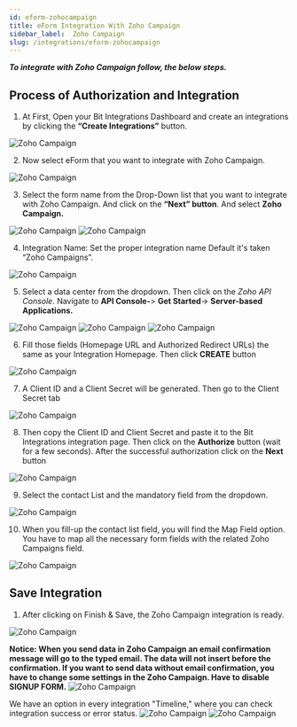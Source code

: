 ```yaml
---
id: eform-zohocampaign
title: eForm Integration With Zoho Campaign
sidebar_label:  Zoho Campaign
slug: /integrations/eform-zohocampaign
---
```



***To integrate with Zoho Campaign follow, the below steps.***


## Process of Authorization and Integration
1. At First, Open your Bit Integrations Dashboard and create an integrations by clicking the **“Create Integrations”** button.
 <Image src="Zoho Campaigns/Create Integrations" alt="Zoho Campaign" w="1020" h="350" />


2. Now select eForm that you want to integrate with Zoho Campaign.
 <Image src="Zoho Campaigns/select-Contact-Form-7" alt="Zoho Campaign" w="1020" h="350" />

3. Select the form name from the Drop-Down list that you want to integrate with Zoho Campaign. And click on the **“Next” button**. And select **Zoho Campaign.**
 <Image src="Zoho Campaigns/e-Form" alt="Zoho Campaign" w="1020" h="350" />
 <Image src="Zoho Campaigns/select zoho campaigns" alt="Zoho Campaign" w="1020" h="350" />

4. Integration Name: Set the proper integration name Default it's taken “Zoho Campaigns”.
 <Image src="Zoho Campaigns/integration name" alt="Zoho Campaign" w="1020" h="350" />

5. Select a data center from the dropdown. Then click on the *Zoho API Console*. Navigate to **API Console-**> **Get Started**-> **Server-based Applications.** 
 <Image src="Zoho Campaigns/select data center" alt="Zoho Campaign" w="1020" h="350" />
 <Image src="Zoho Campaigns/get-started" alt="Zoho Campaign" w="1020" h="350" />
 <Image src="Zoho Campaigns/server-based-applications" alt="Zoho Campaign" w="1020" h="350" />


6. Fill those fields (Homepage URL and Authorized Redirect URLs) the same as your Integration Homepage. Then click **CREATE** button
 <Image src="Zoho Campaigns/create applications" alt="Zoho Campaign" w="1020" h="350" />


7. A Client ID and a Client Secret will be generated. Then go to the Client Secret tab
 <Image src="Zoho Campaigns/client id and serect" alt="Zoho Campaign" w="1020" h="300" />

8. Then copy the Client ID and Client Secret and paste it to the Bit Integrations integration page. Then click on the **Authorize** button (wait for a few seconds). After the successful authorization click on the **Next** button
 <Image src="Zoho Campaigns/authorize" alt="Zoho Campaign" w="1020" h="300" />

9. Select the contact List and the mandatory field from the dropdown.
 <Image src="Zoho Campaigns/select list" alt="Zoho Campaign" w="1020" h="300" />


10. When you fill-up the contact list field, you will find the Map Field option. You have to map all the necessary form fields with the related Zoho Campaigns field.
 <Image src="Zoho Campaigns/field mapping" alt="Zoho Campaign" w="1020" h="300" />


## Save Integration
1. After clicking on Finish & Save, the Zoho Campaign integration is ready.
 <Image src="Zoho Campaigns/save and finish" alt="Zoho Campaign" w="1020" h="350" />
 
  **Notice: When you send data in Zoho Campaign an email confirmation message will go to the typed email. The data will not insert before the confirmation. If you want to send data without email confirmation, you have to change some settings in the Zoho Campaign. Have to disable SIGNUP FORM.**
 <Image src="Zoho Campaigns/SignUP-Form" alt="Zoho Campaign" w="1020" h="350" />

  We have an option in every integration "Timeline," where you can check integration success or error status.
   <Image src="Zoho Campaigns/integrations dashbord" alt="Zoho Campaign" w="1020" h="350" />
   <Image src="Zoho Campaigns/timeline" alt="Zoho Campaign" w="1020" h="350" />

